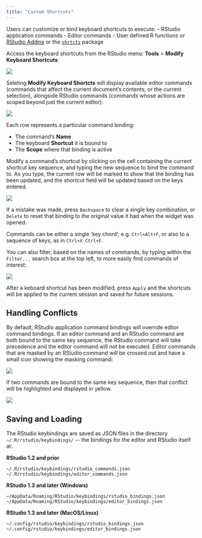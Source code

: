 ```yaml
---
title: "Custom Shortcuts"
---
```


Users can customize or bind keyboard shortcuts to execute:
- RStudio application commands
- Editor commands
- User defined R functions or [RStudio Addins](https://rstudio.github.io/rstudioaddins/) or the [`shrtcts`](https://pkg.garrickadenbuie.com/shrtcts/) package

Access the keyboard shortcuts from the RStudio menu: **Tools** > **Modify Keyboard Shortcuts**:

![](images/keyboard-shortcuts.png){fig-alt="A screenshot of the Tools menu bar highlighting the Modify Keyboards Shortcuts"}

Seleting **Modify Keyboard Shortcts** will display available editor commands (commands that affect the current document's contents, or the current selection), alongside RStudio commands (commands whose actions are scoped beyond just the current editor).

![](images/keyboard-shortcut-table.png){fig-alt="A screenshot of the available keyboard shortcuts."}

Each row represents a particular command binding:

- The command's **Name**
- The keyboard **Shortcut** it is bound to
- The **Scope** where that binding is active

Modify a command's shortcut by clicking on the cell containing the current shortcut key sequence, and typing the new sequence to bind the command to. As you type, the current row will be marked to show that the binding has been updated, and the shortcut field will be updated based on the keys entered.

![](images/modify-shortcut.png){fig-alt="A screenshot of a customized shortcut"}

If a mistake was made, press `Backspace` to clear a single key combination, or `Delete` to reset that binding to the original value it had when the widget was opened.

Commands can be either a single 'key chord'; e.g. `Ctrl+Alt+F`, or also to a sequence of keys, as in `Ctrl+X Ctrl+F`.

You can also filter, based on the names of commands, by typing within the `Filter...` search box at the top left, to more easily find commands of interest:

![](images/filter-shortcut.png){fig-alt="A screenshot of the keyboard shortcut wizard filtered to 'reflow'"}

After a keboard shortcut has been modified, press `Apply` and the shortcuts will be applied to the current session and saved for future sessions.

## Handling Conflicts

By default, RStudio application command bindings will override editor command bindings. If an editor command and an RStudio command are both bound to the same key sequence, the RStudio command will take precedence and the editor command will not be executed. Editor commands that are masked by an RStudio command will be crossed out and have a small icon showing the masking command:

![](images/masked-shortcut.png){fig-alt="A screenshot of a 'masked' shortcut which indicates the conflict with 'Clear Console'"}

If two commands are bound to the same key sequence, then that conflict will be highlighted and displayed in yellow.

![](images/shortcut-conflict.png){fig-alt="A screenshot of a shortcut conflict, displaying the specific command it conflicts with."}

## Saving and Loading

The RStudio keybindings are saved as JSON files in the directory `~/.R/rstudio/keybindings/` \-- the bindings for the editor and RStudio itself at:

**RStudio 1.2 and prior**

    ~/.R/rstudio/keybindings/rstudio_commands.json
    ~/.R/rstudio/keybindings/editor_commands.json

**RStudio 1.3 and later (Windows)**

    ~/AppData/Roaming/RStudio/keybindings/rstudio_bindings.json
    ~/AppData/Roaming/RStudio/keybindings/editor_bindings.json

**RStudio 1.3 and later (MacOS/Linux)**

    ~/.config/rstudio/keybindings/rstudio_bindings.json
    ~/.config/rstudio/keybindings/editor_bindings.json
